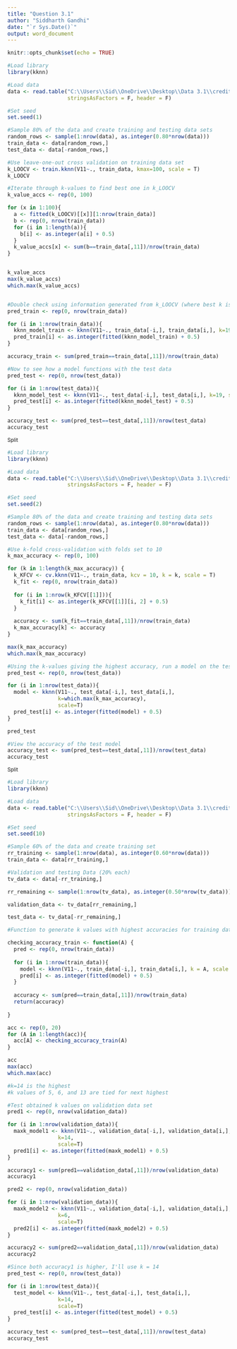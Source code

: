 ---
title: "Question 3.1"
author: "Siddharth Gandhi"
date: "`r Sys.Date()`"
output: word_document
---

```{r setup, include=FALSE}
knitr::opts_chunk$set(echo = TRUE)
```


```{r 3.1.A.1 Using train.knn and splitting into testing and training sets}

#Load library
library(kknn)

#Load data
data <- read.table("C:\\Users\\Sid\\OneDrive\\Desktop\\Data 3.1\\credit_card_data.txt", 
                   stringsAsFactors = F, header = F)

#Set seed
set.seed(1)

#Sample 80% of the data and create training and testing data sets 
random_rows <- sample(1:nrow(data), as.integer(0.80*nrow(data)))
train_data <- data[random_rows,]
test_data <- data[-random_rows,]

#Use leave-one-out cross validation on training data set
k_LOOCV <- train.kknn(V11~., train_data, kmax=100, scale = T)
k_LOOCV

#Iterate through k-values to find best one in k_LOOCV
k_value_accs <- rep(0, 100)

for (x in 1:100){
  a <- fitted(k_LOOCV)[[x]][1:nrow(train_data)]
  b <- rep(0, nrow(train_data))
  for (i in 1:length(a)){
    b[i] <- as.integer(a[i] + 0.5)
  }
  k_value_accs[x] <- sum(b==train_data[,11])/nrow(train_data)
}


k_value_accs
max(k_value_accs)
which.max(k_value_accs)


#Double check using information generated from k_LOOCV (where best k is 19)
pred_train <- rep(0, nrow(train_data))

for (i in 1:nrow(train_data)){
  kknn_model_train <- kknn(V11~., train_data[-i,], train_data[i,], k=19, scale=T)
  pred_train[i] <- as.integer(fitted(kknn_model_train) + 0.5)
}

accuracy_train <- sum(pred_train==train_data[,11])/nrow(train_data)

#Now to see how a model functions with the test data
pred_test <- rep(0, nrow(test_data))

for (i in 1:nrow(test_data)){
  kknn_model_test <- kknn(V11~., test_data[-i,], test_data[i,], k=19, scale=T)
  pred_test[i] <- as.integer(fitted(kknn_model_test) + 0.5)
}

accuracy_test <- sum(pred_test==test_data[,11])/nrow(test_data)
accuracy_test


```


~Split~


```{r 3.1.A.2 Using cv.knn and splitting into training and testing sets}

#Load library
library(kknn)

#Load data
data <- read.table("C:\\Users\\Sid\\OneDrive\\Desktop\\Data 3.1\\credit_card_data.txt", 
                   stringsAsFactors = F, header = F)

#Set seed
set.seed(2)

#Sample 80% of the data and create training and testing data sets 
random_rows <- sample(1:nrow(data), as.integer(0.80*nrow(data)))
train_data <- data[random_rows,]
test_data <- data[-random_rows,]

#Use k-fold cross-validation with folds set to 10
k_max_accuracy <- rep(0, 100)

for (k in 1:length(k_max_accuracy)) {
  k_KFCV <- cv.kknn(V11~., train_data, kcv = 10, k = k, scale = T)
  k_fit <- rep(0, nrow(train_data))
  
  for (i in 1:nrow(k_KFCV[[1]])){
    k_fit[i] <- as.integer(k_KFCV[[1]][i, 2] + 0.5)
  }
  
  accuracy <- sum(k_fit==train_data[,11])/nrow(train_data)
  k_max_accuracy[k] <- accuracy
}

max(k_max_accuracy)
which.max(k_max_accuracy)

#Using the k-values giving the highest accuracy, run a model on the test data
pred_test <- rep(0, nrow(test_data))

for (i in 1:nrow(test_data)){
  model <- kknn(V11~., test_data[-i,], test_data[i,], 
                k=which.max(k_max_accuracy), 
                scale=T)
  pred_test[i] <- as.integer(fitted(model) + 0.5)
}

pred_test

#View the accuracy of the test model
accuracy_test <- sum(pred_test==test_data[,11])/nrow(test_data)
accuracy_test


```


~Split~


```{r 3.1 Part B}

#Load library
library(kknn)

#Load data
data <- read.table("C:\\Users\\Sid\\OneDrive\\Desktop\\Data 3.1\\credit_card_data.txt", 
                   stringsAsFactors = F, header = F)

#Set seed
set.seed(10)

#Sample 60% of the data and create training set 
rr_training <- sample(1:nrow(data), as.integer(0.60*nrow(data)))
train_data <- data[rr_training,]

#Validation and testing Data (20% each)
tv_data <- data[-rr_training,]

rr_remaining <- sample(1:nrow(tv_data), as.integer(0.50*nrow(tv_data)))

validation_data <- tv_data[rr_remaining,]

test_data <- tv_data[-rr_remaining,]

#Function to generate k values with highest accuracies for training data

checking_accuracy_train <- function(A) {
  pred <- rep(0, nrow(train_data))
  
  for (i in 1:nrow(train_data)){
    model <- kknn(V11~., train_data[-i,], train_data[i,], k = A, scale = T)
    pred[i] <- as.integer(fitted(model) + 0.5)
  }
  
  accuracy <- sum(pred==train_data[,11])/nrow(train_data)
  return(accuracy)
  
}

acc <- rep(0, 20)
for (A in 1:length(acc)){
  acc[A] <- checking_accuracy_train(A)
}

acc
max(acc)
which.max(acc)

#k=14 is the highest
#k values of 5, 6, and 13 are tied for next highest

#Test obtained k values on validation data set
pred1 <- rep(0, nrow(validation_data))

for (i in 1:nrow(validation_data)){
  maxk_model1 <- kknn(V11~., validation_data[-i,], validation_data[i,], 
                k=14, 
                scale=T)
  pred1[i] <- as.integer(fitted(maxk_model1) + 0.5)
}

accuracy1 <- sum(pred1==validation_data[,11])/nrow(validation_data)
accuracy1

pred2 <- rep(0, nrow(validation_data))

for (i in 1:nrow(validation_data)){
  maxk_model2 <- kknn(V11~., validation_data[-i,], validation_data[i,], 
                k=6, 
                scale=T)
  pred2[i] <- as.integer(fitted(maxk_model2) + 0.5)
}

accuracy2 <- sum(pred2==validation_data[,11])/nrow(validation_data)
accuracy2

#Since both accuracy1 is higher, I'll use k = 14
pred_test <- rep(0, nrow(test_data))

for (i in 1:nrow(test_data)){
  test_model <- kknn(V11~., test_data[-i,], test_data[i,], 
                k=14, 
                scale=T)
  pred_test[i] <- as.integer(fitted(test_model) + 0.5)
}

accuracy_test <- sum(pred_test==test_data[,11])/nrow(test_data)
accuracy_test

```
